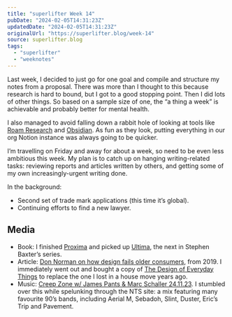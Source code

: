 ```yaml
---
title: "superlifter Week 14"
pubDate: "2024-02-05T14:31:23Z"
updatedDate: "2024-02-05T14:31:23Z"
originalUrl: "https://superlifter.blog/week-14"
source: superlifter.blog
tags:
  - "superlifter"
  - "weeknotes"
---
```


Last week, I decided to just go for one goal and compile and structure my notes from a proposal. There was more than I thought to this because research is hard to bound, but I got to a good stopping point. Then I did lots of other things. So based on a sample size of one, the “a thing a week” is achievable and probably better for mental health.

I also managed to avoid falling down a rabbit hole of looking at tools like [Roam Research](https://roamresearch.com/) and [Obsidian](https://obsidian.md/). As fun as they look, putting everything in our org Notion instance was always going to be quicker.

I’m travelling on Friday and away for about a week, so need to be even less ambitious this week. My plan is to catch up on hanging writing-related tasks: reviewing reports and articles written by others, and getting some of my own increasingly-urgent writing done.

In the background:

- Second set of trade mark applications (this time it’s global).
- Continuing efforts to find a new lawyer.

## Media

- Book: I finished [Proxima](https://www.goodreads.com/book/show/18270328-proxima) and picked up [Ultima](https://www.goodreads.com/book/show/20632979-ultima), the next in Stephen Baxter’s series.
- Article: [Don Norman on how design fails older consumers](https://www.fastcompany.com/90338379/i-wrote-the-book-on-user-friendly-design-what-i-see-today-horrifies-me), from 2019. I immediately went out and bought a copy of [The Design of Everyday Things](https://www.goodreads.com/book/show/840.The_Design_of_Everyday_Things) to replace the one I lost in a house move years ago.
- Music: [Creep Zone w/ James Pants & Marc Schaller 24.11.23](https://www.nts.live/shows/creepzone/episodes/creepzone-24th-november-2023). I stumbled over this while spelunking through the NTS site: a mix featuring many favourite 90’s bands, including Aerial M, Sebadoh, Slint, Duster, Eric’s Trip and Pavement.
